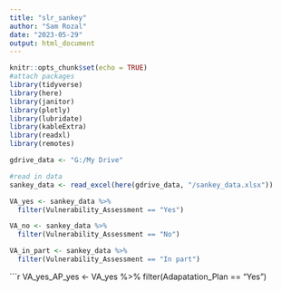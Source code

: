 ```yaml
---
title: "slr_sankey"
author: "Sam Rozal"
date: "2023-05-29"
output: html_document
---
```



```r
knitr::opts_chunk$set(echo = TRUE)
#attach packages
library(tidyverse)
library(here)
library(janitor)
library(plotly)
library(lubridate)
library(kableExtra)
library(readxl)
library(remotes)

gdrive_data <- "G:/My Drive"

```


```r
#read in data
sankey_data <- read_excel(here(gdrive_data, "/sankey_data.xlsx"))
```

```r
VA_yes <- sankey_data %>% 
  filter(Vulnerability_Assessment == "Yes")

VA_no <- sankey_data %>% 
  filter(Vulnerability_Assessment == "No")

VA_in_part <- sankey_data %>% 
  filter(Vulnerability_Assessment == "In part")
```

```r
VA_yes_AP_yes <- VA_yes %>% 
  filter(Adapatation_Plan == "Yes")
